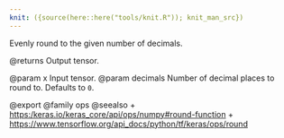 ```yaml
---
knit: ({source(here::here("tools/knit.R")); knit_man_src})
---
```

Evenly round to the given number of decimals.

@returns
    Output tensor.

@param x Input tensor.
@param decimals Number of decimal places to round to. Defaults to `0`.

@export
@family ops
@seealso
+ <https:/keras.io/keras_core/api/ops/numpy#round-function>
+ <https://www.tensorflow.org/api_docs/python/tf/keras/ops/round>
